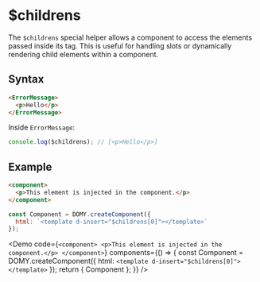 
# $childrens

The `$childrens` special helper allows a component to access the elements passed inside its tag.
This is useful for handling slots or dynamically rendering child elements within a component.

## Syntax

```html
<ErrorMessage>
  <p>Hello</p>
</ErrorMessage>
```

Inside `ErrorMessage`:

```js
console.log($childrens); // [<p>Hello</p>]
```

## Example

```html
<component>
  <p>This element is injected in the component.</p>
</component>
```

```js
const Component = DOMY.createComponent({
  html: `<template d-insert="$childrens[0]"></template>`
});
```

<Demo
  code={`
  <component>
    <p>This element is injected in the component.</p>
  </component>
  `}
  components={() => {
    const Component = DOMY.createComponent({
      html: `<template d-insert="$childrens[0]"></template>`
    });
    return { Component };
  }}
/>
